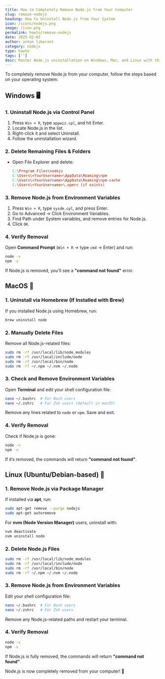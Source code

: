 ```yaml
---
title: How to Completely Remove Node.js from Your Computer
slug: remove-nodejs
heading: How to Uninstall Node.js from Your System
icon: /icons/nodejs.png
image: /icon.png
permalink: howto/remove-nodejs
date: 2025-02-03
author: anton liberant
category: nodejs
type: howto
tags: ['']
desc: Master Node.js uninstallation on Windows, Mac, and Linux with this step-by-step guide to fully remove Node.js and avoid future configuration issues.
---
```


To completely remove Node.js from your computer, follow the steps based on your operating system:

## Windows 🖥️

### 1. Uninstall Node.js via Control Panel

1. Press `Win + R`, type `appwiz.cpl`, and hit Enter.
2. Locate Node.js in the list.
3. Right-click it and select Uninstall.
4. Follow the uninstallation wizard.

### 2. Delete Remaining Files & Folders

- Open File Explorer and delete:
  ```makefile
  C:\Program Files\nodejs
  C:\Users\<YourUsername>\AppData\Roaming\npm
  C:\Users\<YourUsername>\AppData\Roaming\npm-cache
  C:\Users\<YourUsername>\.npmrc (if exists)
  ```

### 3. Remove Node.js from Environment Variables

1. Press `Win + R`, type `sysdm.cpl`, and press Enter.
2. Go to Advanced → Click Environment Variables.
3. Find Path under System variables, and remove entries for Node.js.
4. Click `OK`.

### 4. Verify Removal

Open **Command Prompt** (`Win + R` → type `cmd` → Enter) and run:

```sh
node -v
npm -v
```

If Node.js is removed, you’ll see a **"command not found"** error.

## MacOS 🍏

### 1. Uninstall via Homebrew (If Installed with Brew)

If you installed Node.js using Homebrew, run:

```sh
brew uninstall node
```

### 2. Manually Delete Files

Remove all Node.js-related files:

```sh
sudo rm -rf /usr/local/lib/node_modules
sudo rm -rf /usr/local/include/node
sudo rm -rf /usr/local/bin/node
sudo rm -rf ~/.npm ~/.nvm ~/.node
```

### 3. Check and Remove Environment Variables

Open **Terminal** and edit your shell configuration file:

```sh
nano ~/.bashrc  # For Bash users
nano ~/.zshrc   # For Zsh users (default in macOS)
```

Remove any lines related to `node` or `npm`. Save and exit.

### 4. Verify Removal

Check if Node.js is gone:

```sh
node -v
npm -v
```

If it’s removed, the commands will return **"command not found"**.

## Linux (Ubuntu/Debian-based) 🐧

### 1. Remove Node.js via Package Manager

If installed via **apt**, run:

```sh
sudo apt-get remove --purge nodejs
sudo apt-get autoremove
```

For **nvm (Node Version Manager)** users, uninstall with:

```sh
nvm deactivate
nvm uninstall node
```

### 2. Delete Node.js Files

```sh
sudo rm -rf /usr/local/lib/node_modules
sudo rm -rf /usr/local/include/node
sudo rm -rf /usr/local/bin/node
sudo rm -rf ~/.npm ~/.nvm ~/.node
```

### 3. Remove Node.js from Environment Variables

Edit your shell configuration file:

```sh
nano ~/.bashrc  # For Bash users
nano ~/.zshrc   # For Zsh users
```

Remove any Node.js-related paths and restart your terminal.

### 4. Verify Removal

```sh
node -v
npm -v
```

If Node.js is fully removed, the commands will return **"command not found"**.

Node.js is now completely removed from your computer! 🎉
